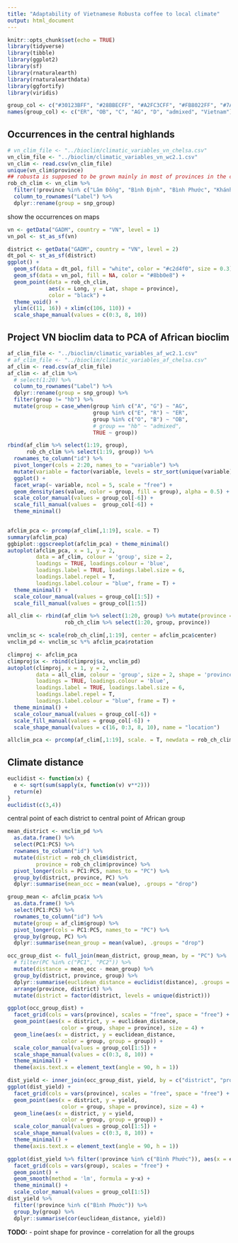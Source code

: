 ```yaml
---
title: "Adaptability of Vietnamese Robusta coffee to local climate"
output: html_document
---
```


```r
knitr::opts_chunk$set(echo = TRUE)
library(tidyverse)
library(tibble)
library(ggplot2)
library(sf)
library(rnaturalearth)
library(rnaturalearthdata)
library(ggfortify)
library(viridis)
```

```r
group_col <- c("#30123BFF", "#28BBECFF", "#A2FC3CFF", "#FB8022FF", "#7A0403FF", "gray", "black")
names(group_col) <- c("ER", "OB", "C", "AG", "D", "admixed", "Vietnam")
```

## Occurrences in the central highlands

```r
# vn_clim_file <- "../bioclim/climatic_variables_vn_chelsa.csv"
vn_clim_file <- "../bioclim/climatic_variables_vn_wc2.1.csv"
vn_clim <- read.csv(vn_clim_file)
unique(vn_clim$province)
## robusta is supposed to be grown mainly in most of provinces in the central highlands except for Lam Dong where arabica is grown
rob_ch_clim <- vn_clim %>% 
  filter(!province %in% c("Lâm Đồng", "Bình Định", "Bình Phước", "Khánh Hòa")) %>% 
  column_to_rownames("Label") %>% 
  dplyr::rename(group = snp_group)
```


show the occurrences on maps
```r
vn <- getData("GADM", country = "VN", level = 1)
vn_pol <- st_as_sf(vn)

district <- getData("GADM", country = "VN", level = 2)
dt_pol <- st_as_sf(district)
ggplot() +
  geom_sf(data = dt_pol, fill = "white", color = "#c2d4f0", size = 0.3) +
  geom_sf(data = vn_pol, fill = NA, color = "#8bb0e8") + 
  geom_point(data = rob_ch_clim, 
             aes(x = Long, y = Lat, shape = province), 
             color = "black") +
  theme_void() + 
  ylim(c(11, 16)) + xlim(c(106, 110)) +
  scale_shape_manual(values = c(0:3, 8, 10))
```

## Project VN bioclim data to PCA of African bioclim

```r
af_clim_file <- "../bioclim/climatic_variables_af_wc2.1.csv"
# af_clim_file <- "../bioclim/climatic_variables_af_chelsa.csv"
af_clim <- read.csv(af_clim_file)
af_clim <- af_clim %>% 
  # select(1:20) %>% 
  column_to_rownames("Label") %>% 
  dplyr::rename(group = snp_group) %>% 
  filter(group != "hb") %>% 
  mutate(group = case_when(group %in% c("A", "G") ~ "AG",
                           group %in% c("E", "R") ~ "ER",
                           group %in% c("O", "B") ~ "OB",
                           # group == "hb" ~ "admixed",
                           TRUE ~ group)) 
```

```r
rbind(af_clim %>% select(1:19, group),
      rob_ch_clim %>% select(1:19, group)) %>% 
  rownames_to_column("id") %>% 
  pivot_longer(cols = 2:20, names_to = "variable") %>% 
  mutate(variable = factor(variable, levels = str_sort(unique(variable), numeric = T))) %>% 
  ggplot() +
  facet_wrap(~ variable, ncol = 5, scale = "free") +
  geom_density(aes(value, color = group, fill = group), alpha = 0.5) +
  scale_color_manual(values = group_col[-6]) +
  scale_fill_manual(values =  group_col[-6]) +
  theme_minimal()
  
```


```r
afclim_pca <- prcomp(af_clim[,1:19], scale. = T)
summary(afclim_pca)
ggbiplot::ggscreeplot(afclim_pca) + theme_minimal()
autoplot(afclim_pca, x = 1, y = 2,
         data = af_clim, colour = 'group', size = 2,
         loadings = TRUE, loadings.colour = 'blue',
         loadings.label = TRUE, loadings.label.size = 6, 
         loadings.label.repel = T,
         loadings.label.colour = "blue", frame = T) +
  theme_minimal() + 
  scale_colour_manual(values = group_col[1:5]) +
  scale_fill_manual(values = group_col[1:5]) 

```



```r
all_clim <- rbind(af_clim %>% select(1:20, group) %>% mutate(province = "Africa"),
                  rob_ch_clim %>% select(1:20, group, province))

vnclim_sc <- scale(rob_ch_clim[,1:19], center = afclim_pca$center)
vnclim_pd <- vnclim_sc %*% afclim_pca$rotation

climproj <- afclim_pca
climproj$x <- rbind(climproj$x, vnclim_pd)
autoplot(climproj, x = 1, y = 2,
         data = all_clim, colour = 'group', size = 2, shape = 'province',
         loadings = TRUE, loadings.colour = 'blue',
         loadings.label = TRUE, loadings.label.size = 6,
         loadings.label.repel = T,
         loadings.label.colour = "blue", frame = T) +
  theme_minimal() + 
  scale_colour_manual(values = group_col[-6]) +
  scale_fill_manual(values = group_col[-6]) +
  scale_shape_manual(values = c(16, 0:3, 8, 10), name = "location")
```

```r
allclim_pca <- prcomp(af_clim[,1:19], scale. = T, newdata = rob_ch_clim[,1:19])
```



## Climate distance

```r
euclidist <- function(x) {
  e <- sqrt(sum(sapply(x, function(v) v**2)))
  return(e)
}
euclidist(c(3,4))
```


central point of each district to central point of African group

```r
mean_district <- vnclim_pd %>% 
  as.data.frame() %>% 
  select(PC1:PC5) %>% 
  rownames_to_column("id") %>% 
  mutate(district = rob_ch_clim$district,
         province = rob_ch_clim$province) %>% 
  pivot_longer(cols = PC1:PC5, names_to = "PC") %>% 
  group_by(district, province, PC) %>% 
  dplyr::summarise(mean_occ = mean(value), .groups = "drop")

group_mean <- afclim_pca$x %>% 
  as.data.frame() %>% 
  select(PC1:PC5) %>% 
  rownames_to_column("id") %>% 
  mutate(group = af_clim$group) %>% 
  pivot_longer(cols = PC1:PC5, names_to = "PC") %>% 
  group_by(group, PC) %>% 
  dplyr::summarise(mean_group = mean(value), .groups = "drop")

occ_group_dist <- full_join(mean_district, group_mean, by = "PC") %>% 
  # filter(PC %in% c("PC1", "PC2")) %>% 
  mutate(distance = mean_occ - mean_group) %>% 
  group_by(district, province, group) %>% 
  dplyr::summarise(euclidean_distance = euclidist(distance), .groups = "drop") %>% 
  arrange(province, district) %>% 
  mutate(district = factor(district, levels = unique(district)))

ggplot(occ_group_dist) + 
  facet_grid(cols = vars(province), scales = "free", space = "free") + 
  geom_point(aes(x = district, y = euclidean_distance, 
                 color = group, shape = province), size = 4) +
  geom_line(aes(x = district, y = euclidean_distance, 
                 color = group, group = group)) +
  scale_color_manual(values = group_col[1:5]) +
  scale_shape_manual(values = c(0:3, 8, 10)) + 
  theme_minimal() + 
  theme(axis.text.x = element_text(angle = 90, h = 1))
```



```r
dist_yield <- inner_join(occ_group_dist, yield, by = c("district", "province"))
ggplot(dist_yield) + 
  facet_grid(cols = vars(province), scales = "free", space = "free") + 
  geom_point(aes(x = district, y = yield, 
                 color = group, shape = province), size = 4) +
  geom_line(aes(x = district, y = yield, 
                 color = group, group = group)) +
  scale_color_manual(values = group_col[1:5]) +
  scale_shape_manual(values = c(0:3, 8, 10)) + 
  theme_minimal() + 
  theme(axis.text.x = element_text(angle = 90, h = 1))
```


```r
ggplot(dist_yield %>% filter(!province %in% c("Bình Phước")), aes(x = euclidean_distance, y = yield, color = group)) + 
  facet_grid(cols = vars(group), scales = "free") +
  geom_point() +
  geom_smooth(method = 'lm', formula = y~x) + 
  theme_minimal() +
  scale_color_manual(values = group_col[1:5])
dist_yield %>% 
  filter(!province %in% c("Bình Phước")) %>% 
  group_by(group) %>% 
  dplyr::summarise(cor(euclidean_distance, yield))
```


**TODO:**
- point shape for province
- correlation for all the groups
